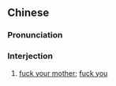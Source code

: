 ==Chinese==
{{zh-forms}}

===Pronunciation===
{{zh-pron
|mn=qz,xm:sái-lín-niâ
|cat=intj
}}

===Interjection===
{{zh-interj}}

# {{lb|zh|Min Nan|vulgar|slang|offensive}} [[fuck your mother]]; [[fuck you]]